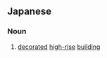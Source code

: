 ==Japanese==
{{ja-kanjitab|が|ろう|yomi=o}}

===Noun===
{{ja-noun|がろう}}

# [[decorated]] [[high-rise]] [[building]]